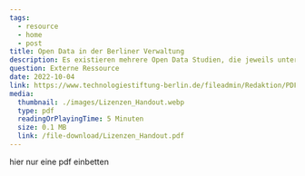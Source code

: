 ```yaml
---
tags:
  - resource
  - home
  - post
title: Open Data in der Berliner Verwaltung
description: Es existieren mehrere Open Data Studien, die jeweils unterschiedliche Themenschwerpunkte behandeln. Reinlesen und aufschlauen lohnt sich! 
question: Externe Ressource
date: 2022-10-04
link: https://www.technologiestiftung-berlin.de/fileadmin/Redaktion/PDFs/Bibliothek/Studien/2018/Open_Data_in-der-Verwaltung_WEB.pdf
media:
  thumbnail: ./images/Lizenzen_Handout.webp
  type: pdf
  readingOrPlayingTime: 5 Minuten
  size: 0.1 MB
  link: /file-download/Lizenzen_Handout.pdf
---
```


hier nur eine pdf einbetten

<PdfEmbed
  filePath="/file-download/Lizenzen_Handout.pdf"
  downloadLinkText="Download Handout"
  mediaMetadata={frontmatter.media}
/>

